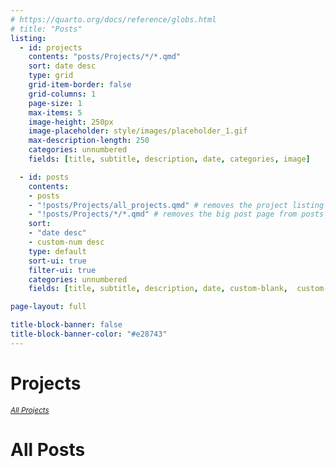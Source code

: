```yaml
---
# https://quarto.org/docs/reference/globs.html
# title: "Posts"
listing:
  - id: projects
    contents: "posts/Projects/*/*.qmd"
    sort: date desc
    type: grid
    grid-item-border: false
    grid-columns: 1
    page-size: 1
    max-items: 5
    image-height: 250px
    image-placeholder: style/images/placeholder_1.gif
    max-description-length: 250
    categories: unnumbered
    fields: [title, subtitle, description, date, categories, image]

  - id: posts
    contents: 
    - posts
    - "!posts/Projects/all_projects.qmd" # removes the project listing page from posts
    - "!posts/Projects/*/*.qmd" # removes the big post page from posts (highlighted at top)
    sort: 
    - "date desc"
    - custom-num desc
    type: default
    sort-ui: true
    filter-ui: true
    categories: unnumbered
    fields: [title, subtitle, description, date, custom-blank,  custom-series, custom-num, reading-time, categories, image]

page-layout: full

title-block-banner: false
title-block-banner-color: "#e28743"
---
```


# Projects

::: {#projects}
:::

~[*All Projects*](posts/Projects/all_projects.qmd)~

# All Posts

::: {#posts}
:::
